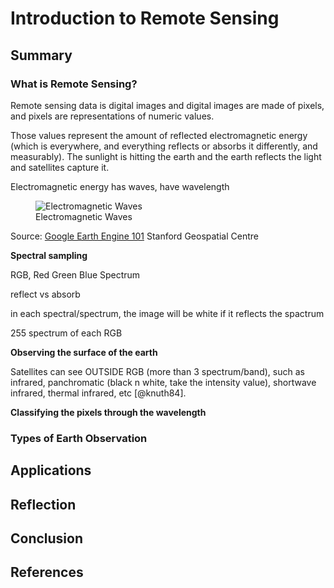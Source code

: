# Introduction to Remote Sensing

## Summary

### What is Remote Sensing?

Remote sensing data is digital images and digital images are made of pixels, and pixels are representations of numeric values.

Those values represent the amount of reflected electromagnetic energy (which is everywhere, and everything reflects or absorbs it differently, and measurably). The sunlight is hitting the earth and the earth reflects the light and satellites capture it.

Electromagnetic energy has waves, have wavelength

![Electromagnetic Waves](img/fig1.png)

Source: [Google Earth Engine 101](https://storymaps.arcgis.com/stories/cdfc91d050634a5294ac897acc959d55) Stanford Geospatial Centre

**Spectral sampling**

RGB, Red Green Blue Spectrum

reflect vs absorb

in each spectral/spectrum, the image will be white if it reflects the spactrum

255 spectrum of each RGB

**Observing the surface of the earth**

Satellites can see OUTSIDE RGB (more than 3 spectrum/band), such as infrared, panchromatic (black n white, take the intensity value), shortwave infrared, thermal infrared, etc [@knuth84].

**Classifying the pixels through the wavelength**

### Types of Earth Observation

## Applications

### 

## Reflection

## Conclusion

## References
::: {#refs}
:::